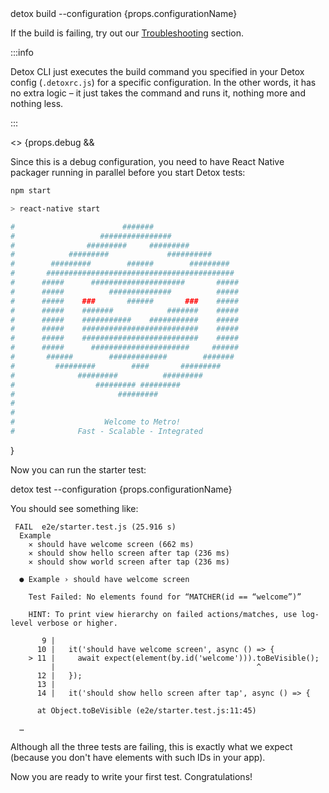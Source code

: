 
<CodeBlock language="sh">
  detox build --configuration {props.configurationName}
</CodeBlock>

If the build is failing, try out our [Troubleshooting](../Troubleshooting.BuildingTheApp.md) section.

:::info

Detox CLI just executes the build command you specified in your Detox config (`.detoxrc.js`)
for a specific configuration. In the other words, it has no extra logic – it just takes the command and runs it,
nothing more and nothing less.

:::

<>
  {props.debug && <div>

Since this is a debug configuration, you need to have React Native packager running in parallel before you start
Detox tests:

```bash
npm start

> react-native start

#                        #######
#                   ################
#                #########     #########
#            #########             ##########
#        #########        ######        #########
#       ##########################################
#      #####      #####################       #####
#      #####          ##############          #####
#      #####    ###       ######       ###    #####
#      #####    #######            #######    #####
#      #####    ###########    ###########    #####
#      #####    ##########################    #####
#      #####    ##########################    #####
#      #####      ######################     ######
#       ######        #############        #######
#         #########        ####       #########
#              #########          #########
#                  ######### #########
#                       #########
#
#
#                    Welcome to Metro!
#              Fast - Scalable - Integrated
```

  </div>}
</>

Now you can run the starter test:

<CodeBlock language="sh">
  detox test --configuration {props.configurationName}
</CodeBlock>

You should see something like:

```
 FAIL  e2e/starter.test.js (25.916 s)
  Example
    ✕ should have welcome screen (662 ms)
    ✕ should show hello screen after tap (236 ms)
    ✕ should show world screen after tap (236 ms)

  ● Example › should have welcome screen

    Test Failed: No elements found for “MATCHER(id == “welcome”)”

    HINT: To print view hierarchy on failed actions/matches, use log-level verbose or higher.

       9 |
      10 |   it('should have welcome screen', async () => {
    > 11 |     await expect(element(by.id('welcome'))).toBeVisible();
         |                                             ^
      12 |   });
      13 |
      14 |   it('should show hello screen after tap', async () => {

      at Object.toBeVisible (e2e/starter.test.js:11:45)

  …
```

Although all the three tests are failing, this is exactly what we expect
(because you don't have elements with such IDs in your app).

Now you are ready to write your first test. Congratulations!

